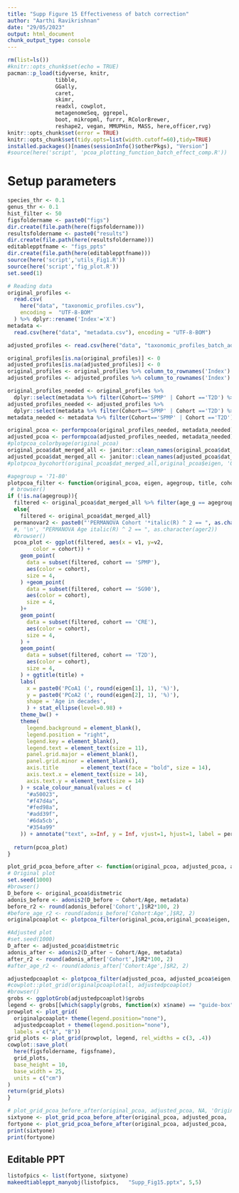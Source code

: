 ```yaml
---
title: "Supp Figure 15 Effectiveness of batch correction"
author: "Aarthi Ravikrishnan"
date: "29/05/2023"
output: html_document
chunk_output_type: console
---
```

  
```r
rm(list=ls())
#knitr::opts_chunk$set(echo = TRUE)
pacman::p_load(tidyverse, knitr,
               tibble,
               GGally,
               caret,
               skimr,
               readxl, cowplot,
               metagenomeSeq, ggrepel,
               boot, mikropml, furrr, RColorBrewer,
               reshape2, vegan, MMUPHin, MASS, here,officer,rvg)
knitr::opts_chunk$set(error = TRUE)
knitr::opts_chunk$set(tidy.opts=list(width.cutoff=60),tidy=TRUE)
installed.packages()[names(sessionInfo()$otherPkgs), "Version"]
#source(here('script', 'pcoa_plotting_function_batch_effect_comp.R'))
```

# Setup parameters

```r
species_thr <- 0.1
genus_thr <- 0.1
hist_filter <- 50
figsfoldername <- paste0("figs")
dir.create(file.path(here(figsfoldername)))
resultsfoldername <- paste0("results")
dir.create(file.path(here(resultsfoldername)))
editablepptfname <- "figs_ppts"
dir.create(file.path(here(editablepptfname)))
source(here('script','utils_Fig1.R'))
source(here('script','fig_plot.R'))
set.seed(1)
```


```r
# Reading data
original_profiles <-
  read.csv(
    here("data", "taxonomic_profiles.csv"),
    encoding =  "UTF-8-BOM"
  ) %>% dplyr::rename('Index'='X')
metadata <-
  read.csv(here("data", "metadata.csv"), encoding = "UTF-8-BOM")

adjusted_profiles <- read.csv(here("data", "taxonomic_profiles_batch_adjusted.csv"))%>% dplyr::rename('Index'='X')

original_profiles[is.na(original_profiles)] <- 0
adjusted_profiles[is.na(adjusted_profiles)] <- 0
original_profiles <- original_profiles %>% column_to_rownames('Index')
adjusted_profiles <- adjusted_profiles %>% column_to_rownames('Index')

original_profiles_needed <- original_profiles %>% 
  dplyr::select(metadata %>% filter(Cohort=='SPMP' | Cohort =='T2D') %>% pull('LibraryID'))
adjusted_profiles_needed <- adjusted_profiles %>% 
  dplyr::select(metadata %>% filter(Cohort=='SPMP' | Cohort =='T2D') %>% pull('LibraryID'))
metadata_needed <- metadata %>% filter(Cohort=='SPMP' | Cohort =='T2D')
```

```r
original_pcoa <- performpcoa(original_profiles_needed, metadata_needed)
adjusted_pcoa <- performpcoa(adjusted_profiles_needed, metadata_needed)
#plotpcoa_colorbyage(original_pcoa)
original_pcoa$dat_merged_all <- janitor::clean_names(original_pcoa$dat_merged_all)
adjusted_pcoa$dat_merged_all <- janitor::clean_names(adjusted_pcoa$dat_merged_all)
#plotpcoa_bycohort(original_pcoa$dat_merged_all,original_pcoa$eigen, 'Original' )

#agegroup = '71-80'
plotpcoa_filter <- function(original_pcoa, eigen, agegroup, title, cohortr2){
 # browser()
if (!is.na(agegroup)){
  filtered <- original_pcoa$dat_merged_all %>% filter(age_g == agegroup, cohort=='SPMP'| cohort =='T2D')}
  else{
    filtered <- original_pcoa$dat_merged_all}
  permanovar2 <- paste0("'PERMANOVA Cohort '*italic(R) ^ 2 == ", as.character(cohortr2))
  #, '\n', "PERMANOVA Age italic(R) ^ 2 == ", as.character(ager2))
  #browser()
  pcoa_plot <- ggplot(filtered, aes(x = v1, y=v2, 
        color = cohort)) + 
    geom_point(
      data = subset(filtered, cohort == 'SPMP'),
      aes(color = cohort),
      size = 4,
    ) +geom_point(
      data = subset(filtered, cohort == 'SG90'),
      aes(color = cohort),
      size = 4,
    )+
    geom_point(
      data = subset(filtered, cohort == 'CRE'),
      aes(color = cohort),
      size = 4,
    ) + 
    geom_point(
      data = subset(filtered, cohort == 'T2D'),
      aes(color = cohort),
      size = 4,
    ) + ggtitle(title) + 
    labs(
      x = paste0('PCoA1 (', round(eigen[1], 1), '%)'),
      y = paste0('PCoA2 (', round(eigen[2], 1), '%)'),
      shape = 'Age in decades',
      ) + stat_ellipse(level=0.98) +
    theme_bw() +
    theme(
      legend.background = element_blank(),
      legend.position = "right",
      legend.key = element_blank(),
      legend.text = element_text(size = 11),
      panel.grid.major = element_blank(),
      panel.grid.minor = element_blank(),
      axis.title       = element_text(face = "bold", size = 14),
      axis.text.x = element_text(size = 14),
      axis.text.y = element_text(size = 14)
    ) + scale_colour_manual(values = c(
      "#a50023",
      "#f47d4a",
      "#fed98a",
      "#add39f",
      '#6da5cb',
      "#354a99"
    )) + annotate("text", x=Inf, y = Inf, vjust=1, hjust=1, label = permanovar2,parse = TRUE)
  
  return(pcoa_plot)
}

plot_grid_pcoa_before_after <- function(original_pcoa, adjusted_pcoa, agegroup, title1, title2, figsfoldername, figsfname, metadata){
# Original plot
set.seed(1000)
#browser()
D_before <- original_pcoa$distmetric
adonis_before <- adonis2(D_before ~ Cohort/Age, metadata)
before_r2 <- round(adonis_before['Cohort',]$R2*100, 2)
#before_age_r2 <- round(adonis_before['Cohort:Age',]$R2, 2)
originalpcoaplot <- plotpcoa_filter(original_pcoa,original_pcoa$eigen, agegroup, title1, before_r2)#, before_age_r2)

#Adjusted plot
#set.seed(1000)
D_after <- adjusted_pcoa$distmetric
adonis_after <- adonis2(D_after ~ Cohort/Age, metadata)
after_r2 <- round(adonis_after['Cohort',]$R2*100, 2)
#after_age_r2 <- round(adonis_after['Cohort:Age',]$R2, 2)

adjustedpcoaplot <- plotpcoa_filter(adjusted_pcoa, adjusted_pcoa$eigen, agegroup, title2, after_r2)#, after_age_r2)
#cowplot::plot_grid(originalpcoaplotall, adjustedpcoaplot)
#browser()
grobs <- ggplotGrob(adjustedpcoaplot)$grobs
legend <- grobs[[which(sapply(grobs, function(x) x$name) == "guide-box")]]
prowplot <- plot_grid(
  originalpcoaplot+ theme(legend.position="none"),
  adjustedpcoaplot + theme(legend.position="none"),
  labels = c("A", "B"))
grid_plots <- plot_grid(prowplot, legend, rel_widths = c(3, .4))
cowplot::save_plot(
  here(figsfoldername, figsfname),
  grid_plots,
  base_height = 10,
  base_width = 25,
  units = c("cm")
)
return(grid_plots)
}

# plot_grid_pcoa_before_after(original_pcoa, adjusted_pcoa, NA, 'Original', 'Adjusted', figsfoldername , 'PCOA_before_After_adj_all.png', metadata_needed)
sixtyone <- plot_grid_pcoa_before_after(original_pcoa, adjusted_pcoa, '61-70', 'Original 61-70', 'Adjusted 61-70', figsfoldername , 'SuppFig15B.png', metadata_needed)
fortyone <- plot_grid_pcoa_before_after(original_pcoa, adjusted_pcoa, '41-60', 'Original 41-60', 'Adjusted 41-60', figsfoldername , 'SuppFig15A.png', metadata_needed)
print(sixtyone)
print(fortyone)
```
## Editable PPT
```r
listofpics <- list(fortyone, sixtyone)
makeedtiableppt_manyobj(listofpics,   "Supp_Fig15.pptx", 5,5)
```  
